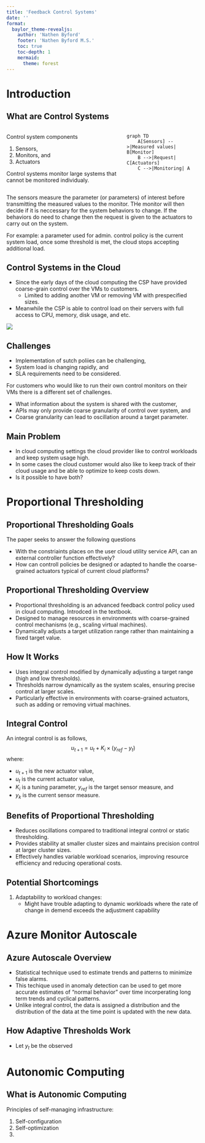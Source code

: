 ```yaml
---
title: 'Feedback Control Systems'
date: ''
format: 
  baylor_theme-revealjs:
    author: 'Nathen Byford'
    footer: 'Nathen Byford M.S.'
    toc: true
    toc-depth: 1
    mermaid:
      theme: forest
---
```


# Introduction

## What are Control Systems

::: {.columns}
::: {.column}
Control system components

1. Sensors,
2. Monitors, and
3. Actuators

Control systems monitor large systems that cannot be monitored individualy.

:::

::: {.column}
```mermaid
graph TD
    A[Sensors] -->|Measured values| B[Monitor]
    B -->|Request| C[Actuators]
    C -->|Monitoring| A

```

:::
:::


:::{.notes}
The sensors measure the parameter (or parameters) of interest before transmitting the measured values to the monitor. THe monitor will then decide if it is neccessary for the system behaviors to change. If the behaviors do need to change then the request is given to the actuators to carry out on the system.

For example: a parameter used for admin. control policy is the current system load, once some threshold is met, the cloud stops accepting additional load.
:::

## Control Systems in the Cloud

- Since the early days of the cloud computing the CSP have provided coarse-grain control over the VMs to customers.
    - Limited to adding another VM or removing VM with prespecified sizes.
- Meanwhile the CSP is able to control load on their servers with full access to CPU, memory, disk usage, and etc.

![](vertical-scaling.png){fig-align="center"}

## Challenges

- Implementation of sutch poliies can be challenging,
- System load is changing rapidly, and
- SLA requirements need to be considered.

For customers who would like to run their own control monitors on their VMs there is a different set of challenges.

- What information about the system is shared with the customer, 
- APIs may only provide coarse granularity of control over system, and
- Coarse granularity can lead to oscillation around a target parameter.

## Main Problem

- In cloud computing settings the cloud provider like to control workloads and keep system usage high.
- In some cases the cloud customer would also like to keep track of their cloud usage and be able to optimize to keep costs down.
- Is it possible to have both?

# Proportional Thresholding

## Proportional Thresholding Goals

The paper seeks to answer the following questions

- With the constriaints places on the user cloud utility service API, can an external controller function effectively?
- How can controll policies be designed or adapted to handle the coarse-grained actuators typical of current cloud platforms?

## Proportional Thresholding Overview

- Proportional thresholding is an advanced feedback control policy used in cloud computing. Introdced in the textbook.
- Designed to manage resources in environments with coarse-grained control mechanisms (e.g., scaling virtual machines).
- Dynamically adjusts a target utilization range rather than maintaining a fixed target value.

## How It Works

- Uses integral control modified by dynamically adjusting a target range (high and low thresholds).
- Thresholds narrow dynamically as the system scales, ensuring precise control at larger scales.
- Particularly effective in environments with coarse-grained actuators, such as adding or removing virtual machines.

## Integral Control

An integral control is as follows,
$$
  u_{t + 1} = u_t + K_i \times (y_{ref} - y_t)
$$
where:

- $u_{t+1}$ is the new actuator value,
- $u_t$ is the current actuator value,
- $K_i$ is a tuning parameter, $y_{ref}$ is the target sensor measure, and
- $y_k$ is the current sensor measure.


## Benefits of Proportional Thresholding

- Reduces oscillations compared to traditional integral control or static thresholding.
- Provides stability at smaller cluster sizes and maintains precision control at larger cluster sizes.
- Effectively handles variable workload scenarios, improving resource efficiency and reducing operational costs.

## Potential Shortcomings

1. Adaptability to workload changes:
    - Might have trouble adapting to dynamic workloads where the rate of change in demend exceeds the adjustment capability

# Azure Monitor Autoscale

## Azure Autoscale Overview

- Statistical technique used to estimate trends and patterns to minimize false alarms.
- This techique used in anomaly detection can be used to get more accurate estimates of "normal behavior" over time incorperating long term trends and cyclical patterns.
- Unlike integral control, the data is assigned a distribution and the distribution of the data at the time point is updated with the new data.

## How Adaptive Thresholds Work

- Let $y_t$ be the observed 

# Autonomic Computing

## What is Autonomic Computing

Principles of self-managing infrastructure:

1. Self-configuration
2. Self-optimization
3. 